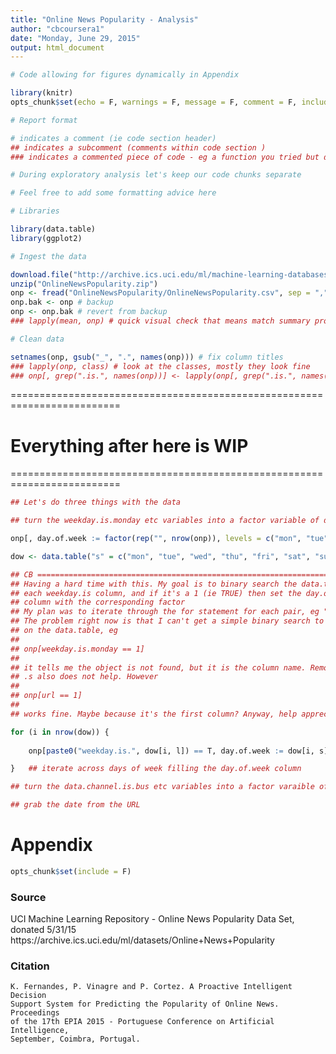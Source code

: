 ```yaml
---
title: "Online News Popularity - Analysis"
author: "cbcoursera1"
date: "Monday, June 29, 2015"
output: html_document
---
```


```r

# Code allowing for figures dynamically in Appendix

library(knitr)
opts_chunk$set(echo = F, warnings = F, message = F, comment = F, include = T, cache = T)

```

```r

# Report format

# indicates a comment (ie code section header)
## indicates a subcomment (comments within code section )
### indicates a commented piece of code - eg a function you tried but doesn't contribute further down the line

# During exploratory analysis let's keep our code chunks separate

# Feel free to add some formatting advice here

```

```r

# Libraries

library(data.table)
library(ggplot2)

# Ingest the data

download.file("http://archive.ics.uci.edu/ml/machine-learning-databases/00332/OnlineNewsPopularity.zip", "OnlineNewsPopularity.zip")
unzip("OnlineNewsPopularity.zip")
onp <- fread("OnlineNewsPopularity/OnlineNewsPopularity.csv", sep = ",", header = T, data.table = T)
onp.bak <- onp # backup
onp <- onp.bak # revert from backup
### lapply(mean, onp) # quick visual check that means match summary provided with data

# Clean data

setnames(onp, gsub("_", ".", names(onp))) # fix column titles
### lapply(onp, class) # look at the classes, mostly they look fine
### onp[, grep(".is.", names(onp))] <- lapply(onp[, grep(".is.", names(onp)), with = F], as.logical)

```

=========================================================================

# Everything after here is WIP

=========================================================================

```r

## Let's do three things with the data

## turn the weekday.is.monday etc variables into a factor variable of dayofweek

onp[, day.of.week := factor(rep("", nrow(onp)), levels = c("mon", "tue", "wed", "thu", "fri", "sat", "sun"))]  ## create empty factor variable

dow <- data.table("s" = c("mon", "tue", "wed", "thu", "fri", "sat", "sun"), "l" = c("monday", "tuesday", "wednesday", "thursday", "friday", "saturday", "sunday")) # create data table of short and long day names

## CB ===================================================================
## Having a hard time with this. My goal is to binary search the data.table in
## each weekday.is column, and if it's a 1 (ie TRUE) then set the day.of.week
## column with the corresponding factor
## My plan was to iterate through the for statement for each pair, eg "mon", "monday"
## The problem right now is that I can't get a simple binary search to work
## on the data.table, eg    
##
## onp[weekday.is.monday == 1]
##
## it tells me the object is not found, but it is the column name. Removing the
## .s also does not help. However
##
## onp[url == 1]
##
## works fine. Maybe because it's the first column? Anyway, help appreciated.

for (i in nrow(dow)) {
    
    onp[paste0("weekday.is.", dow[i, l]) == T, day.of.week := dow[i, s]]

}   ## iterate across days of week filling the day.of.week column

## turn the data.channel.is.bus etc variables into a factor varaible of channel (same method as dow)

## grab the date from the URL


```

# Appendix

```r

opts_chunk$set(include = F)

```

### Source

UCI Machine Learning Repository - Online News Popularity Data Set, donated 5/31/15
https://archive.ics.uci.edu/ml/datasets/Online+News+Popularity

### Citation

    K. Fernandes, P. Vinagre and P. Cortez. A Proactive Intelligent Decision
    Support System for Predicting the Popularity of Online News. Proceedings
    of the 17th EPIA 2015 - Portuguese Conference on Artificial Intelligence,
    September, Coimbra, Portugal.
